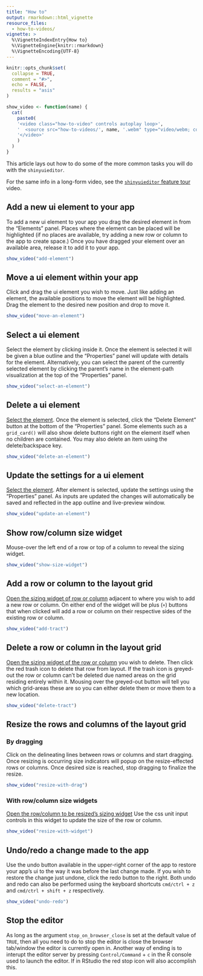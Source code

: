 ```yaml
---
title: "How to"
output: rmarkdown::html_vignette
resource_files:
  - how-to-videos/
vignette: >
  %\VignetteIndexEntry{How to}
  %\VignetteEngine{knitr::rmarkdown}
  %\VignetteEncoding{UTF-8}
---
```


```r
knitr::opts_chunk$set(
  collapse = TRUE,
  comment = "#>",
  echo = FALSE,
  results = "asis"
)

show_video <- function(name) {
  cat(
    paste0(
    '<video class="how-to-video" controls autoplay loop>',
    '  <source src="how-to-videos/', name, '.webm" type="video/webm; codecs=vp9">',
    '</video>'
    )
  )
}

```


<style>
.how-to-video {
  width: 100%;
}
</style>
This article lays out how to do some of the more common tasks you will do with the `shinyuieditor`. 

For the same info in a long-form video, see the [`shinyuieditor` feature tour](https://youtu.be/Zac1qdaYNsY) video.

## Add a new ui element to your app

To add a new ui element to your app you drag the desired element in from the "Elements" panel. Places where the element can be placed will be highlighted (if no places are available, try adding a new row or column to the app to create space.) Once you have dragged your element over an available area, release it to add it to your app. 

```r
show_video("add-element")
```


## Move a ui element within your app 

Click and drag the ui element you wish to move. Just like adding an element, the available positions to move the element will be highlighted. Drag the element to the desired new position and drop to move it. 


```r
show_video("move-an-element")
```

## Select a ui element {#select}

Select the element by clicking inside it. Once the element is selected it will be given a blue outline and the "Properties" panel will update with details for the element. Alternatively, you can select the parent of the currently selected element by clicking the parent's name in the element-path visualization at the top of the "Properties" panel.


```r
show_video("select-an-element")
```

## Delete a ui element

[Select the element](#select). Once the element is selected, click the "Delete Element" button at the bottom of the "Properties" panel. Some elements such as a `grid_card()` will also show delete buttons right on the element itself when no children are contained. You may also delete an item using the delete/backspace key.


```r
show_video("delete-an-element")
```

## Update the settings for a ui element

[Select the element](#select). After element is selected, update the settings using the "Properties" panel. As inputs are updated the changes will automatically be saved and reflected in the app outline and live-preview window. 


```r
show_video("update-an-element")
```

## Show row/column size widget {#show-size-widget}

Mouse-over the left end of a row or top of a column to reveal the sizing widget.


```r
show_video("show-size-widget")
```

## Add a row or column to the layout grid

[Open the sizing widget of row or column](#show-size-widget) adjacent to where you wish to add a new row or column. On either end of the widget will be plus (`+`) buttons that when clicked will add a row or column on their respective sides of the existing row or column.


```r
show_video("add-tract")
```

## Delete a row or column in the layout grid

[Open the sizing widget of the row or column](#show-size-widget) you wish to delete. Then click the red trash icon to delete that row from layout. If the trash icon is greyed-out the row or column can't be deleted due named areas on the grid residing entirely within it. Mousing over the greyed-out button will tell you which grid-areas these are so you can either delete them or move them to a new location. 


```r
show_video("delete-tract")
```

## Resize the rows and columns of the layout grid

### By dragging

Click on the delineating lines between rows or columns and start dragging. Once resizing is occurring size indicators will popup on the resize-effected rows or columns. Once desired size is reached, stop dragging to finalize the resize. 


```r
show_video("resize-with-drag")
```

### With row/column size widgets

[Open the row/column to be resized's sizing widget](#show-size-widget) Use the css unit input controls in this widget to update the size of the row or column. 

```r
show_video("resize-with-widget")
```


## Undo/redo a change made to the app

Use the undo button available in the upper-right corner of the app to restore your app's ui to the way it was before the last change made. If you wish to restore the change just undone, click the redo button to the right. Both undo and redo can also be performed using the keyboard shortcuts `cmd/ctrl + z` and `cmd/ctrl + shift + z` respectively. 

```r
show_video("undo-redo")
```

## Stop the editor

As long as the argument `stop_on_browser_close` is set at the default value of `TRUE`, then all you need to do to stop the editor is close the browser tab/window the editor is currently open in. Another way of ending is to interupt the editor server by pressing `Control/Command` + `c` in the R console used to launch the editor. If in RStudio the red stop icon will also accomplish this. 
